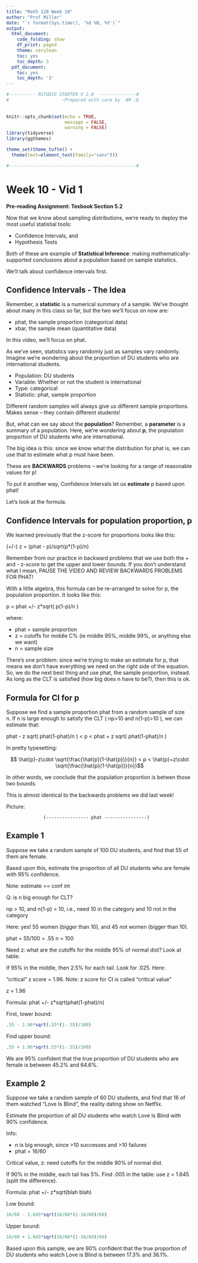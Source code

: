```yaml
---
title: "Math 120 Week 10"
author: "Prof Miller"
date: "`r format(Sys.time(), '%d %B, %Y')`"
output:
  html_document:
    code_folding: show
    df_print: paged
    theme: cerulean
    toc: yes
    toc_depth: 3
  pdf_document:
    toc: yes
    toc_depth: '3'
---
```


```r

#---------- RSTUDIO STARTER V 2.0  --------------#
#                    -Prepared with care by  AM ;D
                
                                                                          
knitr::opts_chunk$set(echo = TRUE, 
                      message = FALSE, 
                      warning = FALSE)      
library(tidyverse)                
library(ggthemes)                    

theme_set(theme_tufte() +                                     
  theme(text=element_text(family="sans")))  

#------------------------------------------------#
```




# Week 10 - Vid 1

**Pre-reading Assignment: Texbook Section 5.2**

Now that we know about sampling distributions, we're ready to deploy the most useful statistial tools:

- Confidence Intervals, and 
- Hypothesis Tests

Both of these are example of **Statistical Inference**:  making mathematically-supported conclusions about a population based on sample statistics.

We'll talk about confidence intervals first.  












## Confidence Intervals - The Idea

Remember, a **statistic** is a numerical summary of a sample.  We've thought about many in this class so far, but the two we'll focus on now are:

- phat, the sample proportion (categorical data)
- xbar, the sample mean (quantitative data)

In this video, we'll focus on phat.  














As we've seen, statistics vary randomly just as samples vary randomly.  Imagine we're wondering about the proportion of DU students who are international students.

- Population:  DU students
- Variable: Whether or not the student is international
- Type:  categorical
- Statistic: phat, sample proportion

Different random samples will always give us different sample proportions.  Makes sense -- they contain different students!

But, what can we say about the **population**?  Remember, a **parameter** is a summary of a population.  Here, we're wondering about **p**, the population proportion of DU students who are international.

The big idea is this:  since we know what the distribution for phat is, we can use that to estimate what p must have been.

These are **BACKWARDS** problems -- we're looking for a range of reasonable values for p!

To put it another way, Confidence Intervals let us **estimate**  p based upon phat!

Let's look at the formula.

















## Confidence Intervals for population proportion, p

We learned previously that the z-score for proportions looks like this:

(+/-) z = (phat - p)/sqrt(p*(1-p)/n)

Remember from our practice in backward problems that we use both the + and - z-score to get the upper and lower bounds.  If you don't understand what I mean, PAUSE THE VIDEO AND REVIEW BACKWARDS PROBLEMS FOR PHAT!

With a little algebra, this formula can be re-arranged to solve for p, the population proportion.  It looks like this:

p = phat  +/-  z*sqrt( p(1-p)/n )

where:

- phat = sample proportion
- z = cutoffs for middle C%  (ie middle 95%, middle 99%, or anything else we want)
- n = sample size

There's one problem:  since we're trying to make an estimate for p, that means we don't have everything we need on the right side of the equation.  So, we do the next best thing and use phat, the sample proportion, instead.  As long as the CLT is satisfied (how big does n have to be?), then this is ok.













## Formula for CI for p

Suppose we find a sample proportion phat from a random sample of size n.  If n is large enough to satisfy the CLT ( np>10 and n(1-p)>10 ), we can estimate that:

  phat - z sqrt( phat(1-phat)/n )  <  p  <  phat + z sqrt( phat(1-phat)/n )  
  
In pretty typesetting:

$$ \hat{p}-z\cdot \sqrt{\frac{\hat{p}(1-\hat{p})}{n}} < p < \hat{p}+z\cdot \sqrt{\frac{\hat{p}(1-\hat{p})}{n}}$$

In other words, we conclude that the population proportion is betwen those two bounds.

This is almost identical to the backwards problems we did last week!

Picture:   

                  (---------------- phat ----------------)













## Example 1

Suppose we take a random sample of 100 DU students, and find that 55 of them are female.  

Based upon this, estimate the proportion of all DU students who are female with 95% confidence.

Note:  estimate == conf int

Q:  is n big enough for CLT?

np > 10, and n(1-p) > 10, i.e., need 10 in the category and 10 not in the category

Here:  yes!  55 women (bigger than 10), and  45 not women (bigger than 10).

phat = 55/100 = .55
n = 100

Need z:  what are the cutoffs for the middle 95% of normal dist?  Look at table:

If 95% in the middle, then 2.5% for each tail.  Look for .025.  Here:

"critical" z score = 1.96.  Note:  z score for CI is called "critical value"

z = 1.96

Formula:  phat +/- z*sqrt(phat(1-phat)/n)

First, lower bound:

```r
.55 - 1.96*sqrt(.55*(1-.55)/100)
```

Find upper bound:

```r
.55 + 1.96*sqrt(.55*(1-.55)/100)
```

We are 95% confident that the true proportion of DU students who are female is between 45.2% and 64.6%.












## Example 2

Suppose we take a random sample of 60 DU students, and find that 16 of them watched "Love Is Blind", the reality dating show on Netflix.  

Estimate the proportion of all DU students who watch Love Is Blind with 90% confidence. 

Info:

- n is big enough, since >10 successes and >10 failures
- phat = 16/60

Critical value, z:  need cutoffs for the middle 90% of normal dist.

If 90% in the middle, each tail has 5%.  Find .005 in the table: use z = 1.645  (split the difference). 

Formula:  phat +/- z*sqrt(blah blah)

Low bound:  

```r
16/60 - 1.645*sqrt(16/60*(1-16/60)/60)
```

Upper bound:

```r
16/60 + 1.645*sqrt(16/60*(1-16/60)/60)
```

Based upon this sample, we are 90% confident that the true proportion of DU students who watch Love is Blind is between 17.3% and 36.1%.  








